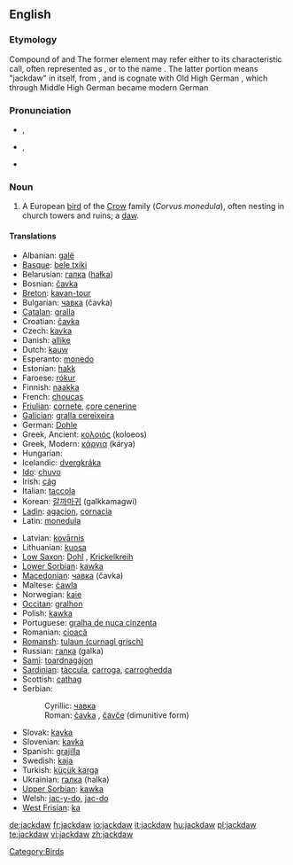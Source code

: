 ==English==
{{wikipedia}}

===Etymology===
Compound of {{term|jack}} and {{term|daw}}  The former element may refer either to its characteristic call, often represented as {{term|tchak-tchak}}, or to the name {{term|Jack}}.  The latter portion means "jackdaw" in itself, from {{etyl|ang}} {{term|dāƿe|lang=ang}}, and is cognate with Old High German {{term|tāha|lang=goh}}, which through Middle High German {{term|tāhele|lang=gmh}} became modern German {{term|Dohle|lang=de}}

===Pronunciation===
* {{a|UK}} {{IPA|/ˈdʒækˌdɔː/}}, {{SAMPA|/"dZ{k%dO:/}}
* {{a|GenAM}} {{IPA|/ˈdʒækˌdɑ/}}, {{SAMPA|/"dZ{k%dA/}}
* {{hyphenation|jack|daw}}

===Noun===
{{en-noun}}

# A European [[bird]] of the [[Crow]] family (''Corvus monedula''), often nesting in church towers and ruins; a [[daw]].
<!-- modified Webster 1913 definition -->

====Translations====
{{trans-top|Corvus monedula}}
* Albanian: [[galë]] {{f}}
* [[Basque]]: [[bele txiki]]
* Belarusian: [[галка]] ([[hałka]])
* Bosnian: [[čavka#Bosnian|čavka]] {{f}}
* [[Breton]]: [[kavan-tour]]
* Bulgarian: [[чавка#Bulgarian|чавка]] (čavka)
* [[Catalan]]: [[gralla]]
* Croatian: [[čavka#Croatian|čavka]] {{f}}
* Czech: [[kavka]] {{f}}
* Danish: [[allike]]
* Dutch: [[kauw]] {{m}}
* Esperanto: [[monedo]]
* Estonian: [[hakk]]
* Faroese: [[rókur]]
* Finnish: [[naakka]]
* French: [[choucas]] {{m}}
* [[Friulian]]: [[cornete]], [[çore cenerine]]
* [[Galician]]: [[gralla cereixeira]]
* German: [[Dohle]] {{f}}
* Greek, Ancient: [[κολοιός]] (koloeos) {{m}}
* Greek, Modern: [[κάργια]] (kárya)
* Hungarian: {{t|hu|csóka}}
* Icelandic: [[dvergkráka]] {{f}}
* [[Ido]]: [[chuvo]]
* Irish: [[cág]]
* Italian: [[taccola]]
* Korean: [[갈까마귀]] (galkkamagwi)
* [[Ladin]]: [[agacion]], [[cornacia]]
* Latin: [[monedula]] {{f}}
{{trans-mid}}
* Latvian: [[kovārnis]]
* Lithuanian: [[kuosa]]
* [[Low Saxon]]: [[Dohl]] {{f}}, [[Krickelkreih]] {{f}}
* [[Lower Sorbian]]: [[kawka]] {{f}}
* [[Macedonian]]: [[чавка#Macedonian|чавка]] (čavka) {{f}}
* Maltese: [[ċawla]]
* Norwegian: [[kaie]]
* [[Occitan]]: [[gralhon]]
* Polish: [[kawka]] {{f}}
* Portuguese: [[gralha de nuca cinzenta]]
* Romanian: [[cioacă]] {{f}}
* [[Romansh]]: [[tulaun (curnagl grisch)]]
* Russian: [[галка]] (galka) {{f}}
* [[Sami]]: [[toardnagájon]]
* [[Sardinian]]: [[tàccula]], [[carroga]], [[carroghedda]]
* Scottish: [[cathag]]
* Serbian:
*: Cyrillic: [[чавка#Serbian|чавка]] {{f}}
*: Roman: [[čavka#Serbian|čavka]] {{f}}, [[čavče]] (dimunitive form)
* Slovak: [[kavka]] {{f}}
* Slovenian: [[kavka]] {{f}}
* Spanish: [[grajilla]] {{f}}
* Swedish: [[kaja]]
* Turkish: [[küçük karga]]
* Ukrainian: [[галка]] (halka) {{f}}
* [[Upper Sorbian]]: [[kawka]] {{f}}
* Welsh: [[jac-y-do]], [[jac-do]]
* [[West Frisian]]: [[ka]]
{{trans-bottom}}

[[Category:Birds]]

[[de:jackdaw]]
[[fr:jackdaw]]
[[io:jackdaw]]
[[it:jackdaw]]
[[hu:jackdaw]]
[[pl:jackdaw]]
[[te:jackdaw]]
[[vi:jackdaw]]
[[zh:jackdaw]]